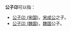 '''公子卬'''可以指：
* [[公子卬_(宋国)|公子卬 (宋国)]]，[[宋成公|宋成公]]之子。
* [[公子卬_(魏国)|公子卬 (魏国)]]，[[魏国_(战国)|魏国]]公子。

{{消歧义|cat=三字人名消歧义}}